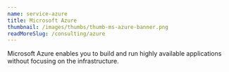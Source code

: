 ```yaml
---
name: service-azure
title: Microsoft Azure
thumbnail: /images/thumbs/thumb-ms-azure-banner.png
readMoreSlug: /consulting/azure
---
```


Microsoft Azure enables you to build and run highly available applications without focusing on the infrastructure.
